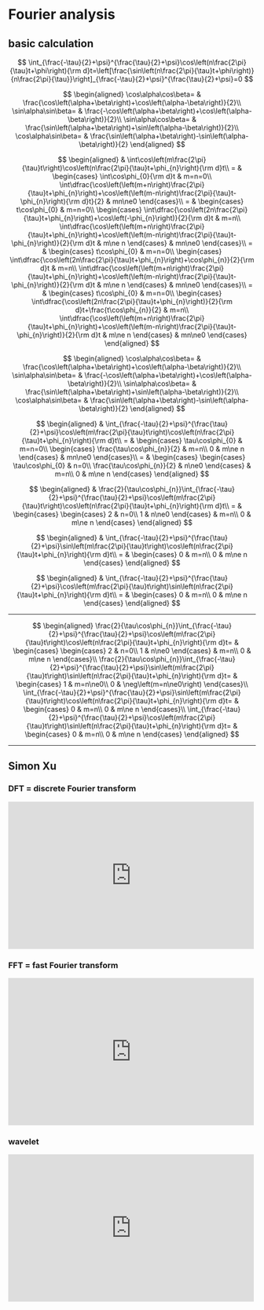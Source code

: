 # Fourier analysis

## basic calculation

$$
\int_{\frac{-\tau}{2}+\psi}^{\frac{\tau}{2}+\psi}\cos\left(n\frac{2\pi}{\tau}t+\phi\right){\rm d}t=\left[\frac{\sin\left(n\frac{2\pi}{\tau}t+\phi\right)}{n\frac{2\pi}{\tau}}\right]_{\frac{-\tau}{2}+\psi}^{\frac{\tau}{2}+\psi}=0
$$

$$
\begin{aligned}
\cos\alpha\cos\beta= & \frac{\cos\left(\alpha+\beta\right)+\cos\left(\alpha-\beta\right)}{2}\\
\sin\alpha\sin\beta= & \frac{-\cos\left(\alpha+\beta\right)+\cos\left(\alpha-\beta\right)}{2}\\
\sin\alpha\cos\beta= & \frac{\sin\left(\alpha+\beta\right)+\sin\left(\alpha-\beta\right)}{2}\\
\cos\alpha\sin\beta= & \frac{\sin\left(\alpha+\beta\right)-\sin\left(\alpha-\beta\right)}{2}
\end{aligned}
$$

$$
\begin{aligned}
 & \int\cos\left(m\frac{2\pi}{\tau}t\right)\cos\left(n\frac{2\pi}{\tau}t+\phi_{n}\right){\rm d}t\\
= & \begin{cases}
\int\cos\phi_{0}{\rm d}t & m=n=0\\
\int\dfrac{\cos\left(\left(m+n\right)\frac{2\pi}{\tau}t+\phi_{n}\right)+\cos\left(\left(m-n\right)\frac{2\pi}{\tau}t-\phi_{n}\right){\rm d}t}{2} & mn\ne0
\end{cases}\\
= & \begin{cases}
t\cos\phi_{0} & m=n=0\\
\begin{cases}
\int\dfrac{\cos\left(2n\frac{2\pi}{\tau}t+\phi_{n}\right)+\cos\left(-\phi_{n}\right)}{2}{\rm d}t & m=n\\
\int\dfrac{\cos\left(\left(m+n\right)\frac{2\pi}{\tau}t+\phi_{n}\right)+\cos\left(\left(m-n\right)\frac{2\pi}{\tau}t-\phi_{n}\right)}{2}{\rm d}t & m\ne n
\end{cases} & mn\ne0
\end{cases}\\
= & \begin{cases}
t\cos\phi_{0} & m=n=0\\
\begin{cases}
\int\dfrac{\cos\left(2n\frac{2\pi}{\tau}t+\phi_{n}\right)+\cos\phi_{n}}{2}{\rm d}t & m=n\\
\int\dfrac{\cos\left(\left(m+n\right)\frac{2\pi}{\tau}t+\phi_{n}\right)+\cos\left(\left(m-n\right)\frac{2\pi}{\tau}t-\phi_{n}\right)}{2}{\rm d}t & m\ne n
\end{cases} & mn\ne0
\end{cases}\\
= & \begin{cases}
t\cos\phi_{0} & m=n=0\\
\begin{cases}
\int\dfrac{\cos\left(2n\frac{2\pi}{\tau}t+\phi_{n}\right)}{2}{\rm d}t+\frac{t\cos\phi_{n}}{2} & m=n\\
\int\dfrac{\cos\left(\left(m+n\right)\frac{2\pi}{\tau}t+\phi_{n}\right)+\cos\left(\left(m-n\right)\frac{2\pi}{\tau}t-\phi_{n}\right)}{2}{\rm d}t & m\ne n
\end{cases} & mn\ne0
\end{cases}
\end{aligned}
$$

$$
\begin{aligned}
\cos\alpha\cos\beta= & \frac{\cos\left(\alpha+\beta\right)+\cos\left(\alpha-\beta\right)}{2}\\
\sin\alpha\sin\beta= & \frac{-\cos\left(\alpha+\beta\right)+\cos\left(\alpha-\beta\right)}{2}\\
\sin\alpha\cos\beta= & \frac{\sin\left(\alpha+\beta\right)+\sin\left(\alpha-\beta\right)}{2}\\
\cos\alpha\sin\beta= & \frac{\sin\left(\alpha+\beta\right)-\sin\left(\alpha-\beta\right)}{2}
\end{aligned}
$$

$$
\begin{aligned}
 & \int_{\frac{-\tau}{2}+\psi}^{\frac{\tau}{2}+\psi}\cos\left(m\frac{2\pi}{\tau}t\right)\cos\left(n\frac{2\pi}{\tau}t+\phi_{n}\right){\rm d}t\\
= & \begin{cases}
\tau\cos\phi_{0} & m=n=0\\
\begin{cases}
\frac{\tau\cos\phi_{n}}{2} & m=n\\
0 & m\ne n
\end{cases} & mn\ne0
\end{cases}\\
= & \begin{cases}
\begin{cases}
\tau\cos\phi_{0} & n=0\\
\frac{\tau\cos\phi_{n}}{2} & n\ne0
\end{cases} & m=n\\
0 & m\ne n
\end{cases}
\end{aligned}
$$

$$
\begin{aligned}
 & \frac{2}{\tau\cos\phi_{n}}\int_{\frac{-\tau}{2}+\psi}^{\frac{\tau}{2}+\psi}\cos\left(m\frac{2\pi}{\tau}t\right)\cos\left(n\frac{2\pi}{\tau}t+\phi_{n}\right){\rm d}t\\
= & \begin{cases}
\begin{cases}
2 & n=0\\
1 & n\ne0
\end{cases} & m=n\\
0 & m\ne n
\end{cases}
\end{aligned}
$$

$$
\begin{aligned}
 & \int_{\frac{-\tau}{2}+\psi}^{\frac{\tau}{2}+\psi}\sin\left(m\frac{2\pi}{\tau}t\right)\cos\left(n\frac{2\pi}{\tau}t+\phi_{n}\right){\rm d}t\\
= & \begin{cases}
0 & m=n\\
0 & m\ne n
\end{cases}
\end{aligned}
$$

$$
\begin{aligned}
 & \int_{\frac{-\tau}{2}+\psi}^{\frac{\tau}{2}+\psi}\cos\left(m\frac{2\pi}{\tau}t\right)\sin\left(n\frac{2\pi}{\tau}t+\phi_{n}\right){\rm d}t\\
= & \begin{cases}
0 & m=n\\
0 & m\ne n
\end{cases}
\end{aligned}
$$

***

$$
\begin{aligned}
\frac{2}{\tau\cos\phi_{n}}\int_{\frac{-\tau}{2}+\psi}^{\frac{\tau}{2}+\psi}\cos\left(m\frac{2\pi}{\tau}t\right)\cos\left(n\frac{2\pi}{\tau}t+\phi_{n}\right){\rm d}t= & \begin{cases}
\begin{cases}
2 & n=0\\
1 & n\ne0
\end{cases} & m=n\\
0 & m\ne n
\end{cases}\\
\frac{2}{\tau\cos\phi_{n}}\int_{\frac{-\tau}{2}+\psi}^{\frac{\tau}{2}+\psi}\sin\left(m\frac{2\pi}{\tau}t\right)\sin\left(n\frac{2\pi}{\tau}t+\phi_{n}\right){\rm d}t= & \begin{cases}
1 & m=n\ne0\\
0 & \neg\left(m=n\ne0\right)
\end{cases}\\
\int_{\frac{-\tau}{2}+\psi}^{\frac{\tau}{2}+\psi}\sin\left(m\frac{2\pi}{\tau}t\right)\cos\left(n\frac{2\pi}{\tau}t+\phi_{n}\right){\rm d}t= & \begin{cases}
0 & m=n\\
0 & m\ne n
\end{cases}\\
\int_{\frac{-\tau}{2}+\psi}^{\frac{\tau}{2}+\psi}\cos\left(m\frac{2\pi}{\tau}t\right)\sin\left(n\frac{2\pi}{\tau}t+\phi_{n}\right){\rm d}t= & \begin{cases}
0 & m=n\\
0 & m\ne n
\end{cases}
\end{aligned}
$$

***

## Simon Xu

### DFT = discrete Fourier transform

::: {show-in="html"}
<iframe width=500 height=300 frameborder="0" allowfullscreen src="https://www.youtube.com/embed/mkGsMWi_j4Q"></iframe>
:::

### FFT = fast Fourier transform

::: {show-in="html"}
<iframe width=500 height=300 frameborder="0" allowfullscreen src="https://www.youtube.com/embed/htCj9exbGo0"></iframe>
:::

### wavelet

::: {show-in="html"}
<iframe width=500 height=300 frameborder="0" allowfullscreen src="https://www.youtube.com/embed/ZnmvUCtUAEE"></iframe>
:::